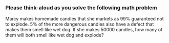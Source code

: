 ### Please think-aloud as you solve the following math problem

Marcy makes homemade candles that she markets as 99% guaranteed not to explode. 5% of the more dangerous candles also have a defect that makes them smell like wet dog. If she makes 50000 candles, how many of them will both smell like wet dog and explode?
